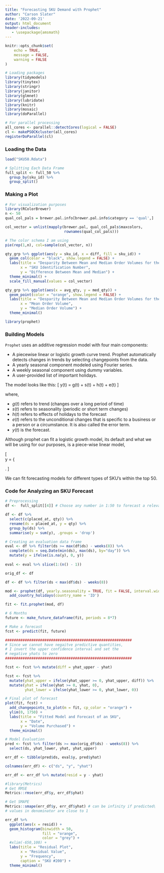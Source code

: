 ```yaml
---
title: "Forecasting SKU Demand with Prophet"
author: "Carson Slater"
date: '2022-09-21'
output: html_document
header-includes:
   - \usepackage{amsmath}
---
```


```r
knitr::opts_chunk$set(
	echo = TRUE,
	message = FALSE,
	warning = FALSE
)
```

```r
# Loading packages
library(tidymodels)
library(tinytex)
library(stringr)
library(janitor)
library(glmnet)
library(lubridate)
library(knitr)
library(mosaic)
library(doParallel)
```

```r
# For parallel processing
all_cores <- parallel::detectCores(logical = FALSE)
cl <- makePSOCKcluster(all_cores)
registerDoParallel(cl)
```

### Loading the Data
```r
load("SKU50.Rdata")
```

```r
# Splitting Each Data Frame
full_split <- full_50 %>% 
  group_by(sku_id) %>% 
  group_split()
```

### Making a Plot
```r
# For visualization purposes
library(RColorBrewer)
n <- 50
qual_col_pals = brewer.pal.info[brewer.pal.info$category == 'qual',]

col_vector = unlist(mapply(brewer.pal, qual_col_pals$maxcolors, 
                           rownames(qual_col_pals)))

# The color schema I am using
pie(rep(1,n), col=sample(col_vector, n))
```

```r
qty_grp %>% ggplot(aes(y = sku_id, x = diff, fill = sku_id)) +
  geom_col(color = "black", show.legend = FALSE) +
  labs(title = "Desparity Between Mean and Median Order Volumes for the Top 50 SKU's",
       x = "SKU Identification Number",
       y = "Difference Between Mean and Median") +
  theme_minimal() +
  scale_fill_manual(values = col_vector)

qty_grp %>% ggplot(aes(x = avg_qty, y = med_qty)) +
  geom_point(color = "orange", show.legend = FALSE) +
  labs(title = "Desparity Between Mean and Median Order Volumes for the Top 50 SKU's",
       x = "Mean Order Volume",
       y = "Median Order Volume") +
  theme_minimal()
```

```r
library(prophet)
```

### Building Models
`Prophet` uses an additive regression model with four main components:

- A piecewise linear or logistic growth curve trend. Prophet automatically detects changes in trends by selecting changepoints from the data.
- A yearly seasonal component modeled using Fourier series.
- A weekly seasonal component using dummy variables.
- A user-provided list of important holidays.

The model looks like this:
\[
y(t) = g(t) + s(t) + h(t) + e(t)
\]

where,

- $g(t)$ refers to trend (changes over a long period of time)
- $s(t)$ refers to seasonality (periodic or short term changes)
- $h(t)$ refers to effects of holidays to the forecast
- $e(t)$ refers to the unconditional changes that is specific to a business or a person or a circumstance. It is also called the error term.
- $y(t)$ is the forecast.

Although prophet can fit a logistic growth model, its default and what we will be using for our purposes, is a piece-wise linear model,

\[   
y = \left\{
\begin{array}{ll}
     \beta_0 + \beta_1x, \hspace{2.5cm} x \leq c \\
     \beta_0 - \beta_2c + (\beta_1 + \beta_2)x, \hspace{4mm}x > c
\end{array} 
\right. 
\]

We can fit forecasting models for different types of SKU's within the top 50.

### Code for Analyzing an SKU Forecast
```r
# Preprocessing
df <-  full_split[[4]] # Choose any number in 1:50 to forecast a relevant SKU

df <- df %>% 
  select(c(placed_at, qty)) %>% 
  rename(ds = placed_at, y = qty) %>% 
  group_by(ds) %>% 
  summarise(y = sum(y), .groups = 'drop')

# Creating an evaluation data frame
eval <- df %>% filter(ds >= max(df$ds) - weeks(8)) %>% 
  complete(ds = seq.Date(min(ds), max(ds), by="day")) %>% 
  mutate(y = ifelse(is.na(y), 0, y))
  
eval <- eval %>% slice(1:(n() - 1))

orig_df <- df

df <- df %>% filter(ds < max(df$ds) - weeks(8))
```

```r
mod <- prophet(df, yearly.seasonality = TRUE, fit = FALSE, interval.width = 0.7) %>% 
  add_country_holidays(country_name = 'ID')

fit <- fit.prophet(mod, df)

# 6 Months
future <- make_future_dataframe(fit, periods = 8*7)

# Make a forecast
fcst <- predict(fit, future)

##########################################################
# Since we cannot have negaitve predictive quantities, 
# I invert the upper confidence interval and set the 
# negative yhats to zero
##########################################################

fcst <- fcst %>% mutate(diff = yhat_upper - yhat)

fcst <- fcst %>%
  mutate(yhat_upper = ifelse(yhat_upper >= 0, yhat_upper, diff)) %>% 
  mutate(yhat = ifelse(yhat >= 0, yhat, 0), 
         yhat_lower = ifelse(yhat_lower >= 0, yhat_lower, 0))

# Final plot of forecast
plot(fit, fcst) + 
  add_changepoints_to_plot(m = fit, cp_color = "orange") +
  ylim(0, 1750) +
  labs(title = "Fitted Model and Forecast of an SKU",
       x = "Date",
       y = "Volume Purchased") +
  theme_minimal()
```

```r
# Model Evaluation
pred <- fcst %>% filter(ds >= max(orig_df$ds) - weeks(8)) %>% 
  select(ds, yhat_lower, yhat, yhat_upper)

err_df <- tibble(pred$ds, eval$y, pred$yhat)

colnames(err_df) <- c("ds", "y", "yhat")

err_df <- err_df %>% mutate(resid = y - yhat)

#library(Metrics)
# Get RMSE
Metrics::rmse(err_df$y, err_df$yhat)

# Get SMAPE
Metrics::smape(err_df$y, err_df$yhat) # can be infinity if predicted\
# values in denominator are close to 1

err_df %>% 
  ggplot(aes(x = resid)) +
  geom_histogram(binwidth = 50, 
                 fill = "orange", 
                 color = "grey") +
  #xlim(-650,100) +
  labs(title = "Residual Plot",
       x = "Residual Value",
       y = "Frequency",
       caption = "SKU #200") +
  theme_minimal()
```
